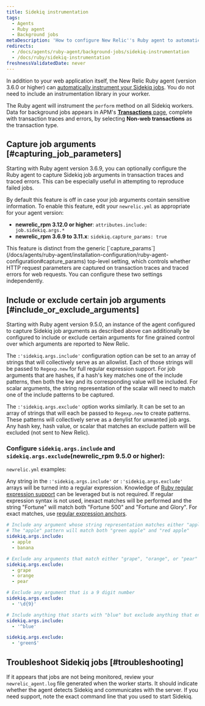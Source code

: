 ```yaml
---
title: Sidekiq instrumentation
tags:
  - Agents
  - Ruby agent
  - Background jobs
metaDescription: 'How to configure New Relic''s Ruby agent to automatically instrument Sidekiq jobs for background processes, transaction traces, and traced errors.'
redirects:
  - /docs/agents/ruby-agent/background-jobs/sidekiq-instrumentation
  - /docs/ruby/sidekiq-instrumentation
freshnessValidatedDate: never
---
```


In addition to your web application itself, the New Relic Ruby agent (version 3.6.0 or higher) can [automatically instrument your Sidekiq jobs](/docs/agents/ruby-agent/background-jobs/monitoring-ruby-background-processes-daemons). You do not need to include an instrumentation library in your worker.

The Ruby agent will instrument the `perform` method on all Sidekiq workers. Data for background jobs appears in APM's [<DNT>**Transactions**</DNT> page](/docs/apm/applications-menu/features/monitoring-background-processes#ui), complete with transaction traces and errors, by selecting <DNT>**Non-web transactions**</DNT> as the transaction type.

## Capture job arguments [#capturing_job_parameters]

Starting with Ruby agent version 3.6.9, you can optionally configure the Ruby agent to capture Sidekiq job arguments in transaction traces and traced errors. This can be especially useful in attempting to reproduce failed jobs.

By default this feature is off in case your job arguments contain sensitive information. To enable this feature, edit your `newrelic.yml` as appropriate for your agent version:

* <DNT>**newrelic_rpm 3.12.0 or higher**</DNT>: `attributes.include: job.sidekiq.args.*`
* <DNT>**newrelic_rpm 3.6.9 to 3.11.x**</DNT>: `sidekiq.capture_params: true`

<Callout variant="tip">
  This feature is distinct from the generic [`capture_params`](/docs/agents/ruby-agent/installation-configuration/ruby-agent-configuration#capture_params) top-level setting, which controls whether HTTP request parameters are captured on transaction traces and traced errors for web requests. You can configure these two settings independently.
</Callout>

## Include or exclude certain job arguments [#include_or_exclude_arguments]

Starting with Ruby agent version 9.5.0, an instance of the agent configured to capture Sidekiq job arguments as described above can additionally be configured to include or exclude certain arguments for fine grained control over which arguments are reported to New Relic.

The `:'sidekiq.args.include'` configuration option can be set to an array of strings that will collectively serve as an allowlist. Each of those strings will be passed to `Regexp.new` for full regular expression support. For job arguments that are hashes, if a hash's key matches one of the include patterns, then both the key and its corresponding value will be included. For scalar arguments, the string representation of the scalar will need to match one of the include patterns to be captured.

The `:'sidekiq.args.exclude'` option works similarly. It can be set to an array of strings that will each be passed to `Regexp.new` to create patterns. These patterns will collectively serve as a denylist for unwanted job args. Any hash key, hash value, or scalar that matches an exclude pattern will be excluded (not sent to New Relic).

### Configure `sidekiq.args.include` and `sidekiq.args.exclude`(newrelic_rpm 9.5.0 or higher):

`newrelic.yml` examples:

Any string in the `:'sidekiq.args.include'` or `:'sidekiq.args.exclude'` arrays will be turned into a regular expression. Knowledge of [Ruby regular expression support](https://ruby-doc.org/3.2.2/Regexp.html) can be leveraged but is not required. If regular expression syntax is not used, inexact matches will be performed and the string "Fortune" will match both "Fortune 500" and "Fortune and Glory". For exact matches, use [regular expression anchors](https://ruby-doc.org/3.2.2/Regexp.html#class-Regexp-label-Anchors).

```yml
# Include any argument whose string representation matches either "apple" or "banana"
# The "apple" pattern will match both "green apple" and "red apple"
sidekiq.args.include:
  - apple
  - banana

# Exclude any arguments that match either "grape", "orange", or "pear"
sidekiq.args.exclude:
  - grape
  - orange
  - pear

# Exclude any argument that is a 9 digit number
sidekiq.args.exclude:
  - '\d{9}'

# Include anything that starts with "blue" but exclude anything that ends in "green"
sidekiq.args.include:
  - '^blue'

sidekiq.args.exclude:
  - 'green$'
```

## Troubleshoot Sidekiq jobs [#troubleshooting]

If it appears that jobs are not being monitored, review your `newrelic_agent.log` file generated when the worker starts. It should indicate whether the agent detects Sidekiq and communicates with the server. If you need support, note the exact command line that you used to start Sidekiq.
